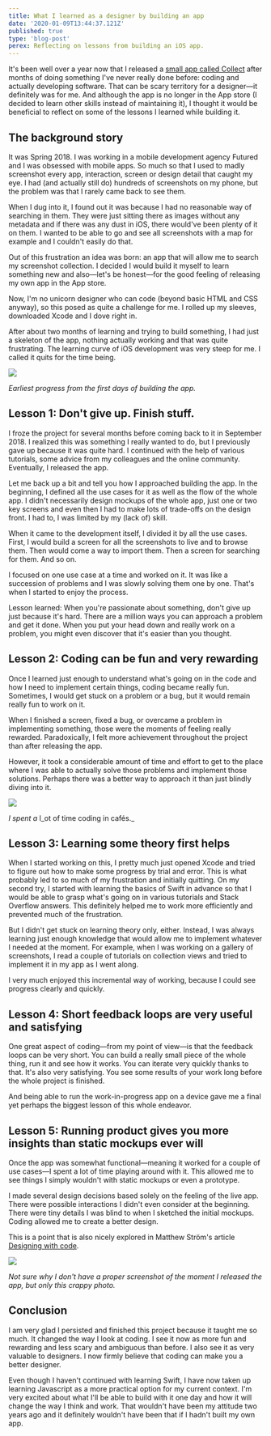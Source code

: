 ```yaml
---
title: What I learned as a designer by building an app
date: '2020-01-09T13:44:37.121Z'
published: true
type: 'blog-post'
perex: Reflecting on lessons from building an iOS app.
---
```


It's been well over a year now that I released a [small app called Collect](https://amran.cz/work/collect) after months of doing something I've never really done before: coding and actually developing software. That can be scary territory for a designer—it definitely was for me. And although the app is no longer in the App store (I decided to learn other skills instead of maintaining it), I thought it would be beneficial to reflect on some of the lessons I learned while building it.

## The background story

It was Spring 2018. I was working in a mobile development agency Futured and I was obsessed with mobile apps. So much so that I used to madly screenshot every app, interaction, screen or design detail that caught my eye. I had (and actually still do) hundreds of screenshots on my phone, but the problem was that I rarely came back to see them.

When I dug into it, I found out it was because I had no reasonable way of searching in them. They were just sitting there as images without any metadata and if there was any dust in iOS, there would've been plenty of it on them. I wanted to be able to go and see all screenshots with a map for example and I couldn't easily do that.

Out of this frustration an idea was born: an app that will allow me to search my screenshot collection. I decided I would build it myself to learn something new and also—let's be honest—for the good feeling of releasing my own app in the App store.

Now, I'm no unicorn designer who can code (beyond basic HTML and CSS anyway), so this posed as quite a challenge for me. I rolled up my sleeves, downloaded Xcode and I dove right in.

After about two months of learning and trying to build something, I had just a skeleton of the app, nothing actually working and that was quite frustrating. The learning curve of iOS development was very steep for me. I called it quits for the time being.

![](images/IMG_2552-1024x576.png)

_Earliest progress from the first days of building the app._

## Lesson 1: Don't give up. Finish stuff.

I froze the project for several months before coming back to it in September 2018. I realized this was something I really wanted to do, but I previously gave up because it was quite hard. I continued with the help of various tutorials, some advice from my colleagues and the online community. Eventually, I released the app.

Let me back up a bit and tell you how I approached building the app. In the beginning, I defined all the use cases for it as well as the flow of the whole app. I didn't necessarily design mockups of the whole app, just one or two key screens and even then I had to make lots of trade-offs on the design front. I had to, I was limited by my (lack of) skill.

When it came to the development itself, I divided it by all the use cases. First, I would build a screen for all the screenshots to live and to browse them. Then would come a way to import them. Then a screen for searching for them. And so on.

I focused on one use case at a time and worked on it. It was like a succession of problems and I was slowly solving them one by one. That's when I started to enjoy the process.

Lesson learned: When you're passionate about something, don't give up just because it's hard. There are a million ways you can approach a problem and get it done. When you put your head down and really work on a problem, you might even discover that it's easier than you thought.

## Lesson 2: Coding can be fun and very rewarding

Once I learned just enough to understand what's going on in the code and how I need to implement certain things, coding became really fun. Sometimes, I would get stuck on a problem or a bug, but it would remain really fun to work on it.

When I finished a screen, fixed a bug, or overcame a problem in implementing something, those were the moments of feeling really rewarded. Paradoxically, I felt more achievement throughout the project than after releasing the app.

However, it took a considerable amount of time and effort to get to the place where I was able to actually solve those problems and implement those solutions. Perhaps there was a better way to approach it than just blindly diving into it.

![](images/IMG_2553-1024x576.png)

_I spent a_ l_ot of time coding in cafés._

## Lesson 3: Learning some theory first helps

When I started working on this, I pretty much just opened Xcode and tried to figure out how to make some progress by trial and error. This is what probably led to so much of my frustration and initially quitting. On my second try, I started with learning the basics of Swift in advance so that I would be able to grasp what's going on in various tutorials and Stack Overflow answers. This definitely helped me to work more efficiently and prevented much of the frustration.

But I didn't get stuck on learning theory only, either. Instead, I was always learning just enough knowledge that would allow me to implement whatever I needed at the moment. For example, when I was working on a gallery of screenshots, I read a couple of tutorials on collection views and tried to implement it in my app as I went along.

I very much enjoyed this incremental way of working, because I could see progress clearly and quickly.

## Lesson 4: Short feedback loops are very useful and satisfying

One great aspect of coding—from my point of view—is that the feedback loops can be very short. You can build a really small piece of the whole thing, run it and see how it works. You can iterate very quickly thanks to that. It's also very satisfying. You see some results of your work long before the whole project is finished.

And being able to run the work-in-progress app on a device gave me a final yet perhaps the biggest lesson of this whole endeavor.

## Lesson 5: Running product gives you more insights than static mockups ever will

Once the app was somewhat functional—meaning it worked for a couple of use cases—I spent a lot of time playing around with it. This allowed me to see things I simply wouldn't with static mockups or even a prototype.

I made several design decisions based solely on the feeling of the live app. There were possible interactions I didn't even consider at the beginning. There were tiny details I was blind to when I sketched the initial mockups. Coding allowed me to create a better design.

This is a point that is also nicely explored in Matthew Ström's article [Designing with code](https://matthewstrom.com/writing/designing-with-code/).

![](images/IMG_2554-1024x576.png)

_Not sure why I don't have a proper screenshot of the moment I released the app, but only this crappy photo._

## Conclusion

I am very glad I persisted and finished this project because it taught me so much. It changed the way I look at coding. I see it now as more fun and rewarding and less scary and ambiguous than before. I also see it as very valuable to designers. I now firmly believe that coding can make you a better designer.

Even though I haven't continued with learning Swift, I have now taken up learning Javascript as a more practical option for my current context. I'm very excited about what I'll be able to build with it one day and how it will change the way I think and work. That wouldn't have been my attitude two years ago and it definitely wouldn't have been that if I hadn't built my own app.
